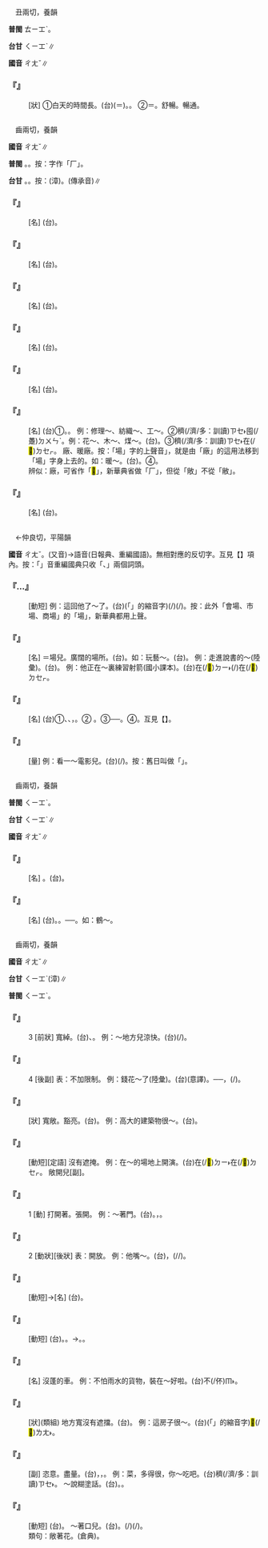 
=={{ruby|昶|ㄔㄤˇ}}==

　丑兩切，養韻

'''普閩''' <rt>ㄊㄧㆲˋ</rt>。

'''台甘''' <rt>ㄑㄧㆲˋ</rt>∥

'''國音''' <rt>ㄔㄤˇ</rt>∥

    

==='''『{{ruby|昶|ㄔㄤˇ}}』'''===
: [狀] ①白天的時間長。(台){{ruby|日|ㆢㄧㆵ ͘}}{{ruby|/|ㄌㄧㆵ ͘}}{{ruby|時|ㄒㄧ˪}}{{ruby|丌|ㆤ}}{{ruby|時|ㄒㄧˊ}}{{ruby|間|ㄍㄢ}}(＝{{ruby|日|ㆢㄧㆵ ͘}}{{ruby|/|ㄌㄧㆵ ͘}}{{ruby|間|ㄍㄢ}}){{ruby|較|ㄎㄚㆷ}}{{ruby|長|ㄉㆭˊ}}。{{ruby|日|ㆢㄧㆵ ͘}}{{ruby|/|ㄌㄧㆵ ͘}}{{ruby|頭|ㄊㄠˊ}}{{ruby|長|ㄉㆭˊ}}。 ②＝{{ruby|暢|ㄔㄤˋ}}。舒暢。暢通。
    

=={{ruby|廠|ㄔㄤˇ}}==

　齒兩切，養韻

'''國音''' <rt>ㄔㄤˇ</rt>∥

'''普閩''' {{ruby|(文)|ㄑㄧㆲˋ}}。{{ruby|(白)|ㄑㄧㆫˋ}}。按：字作「厂」。

'''台甘''' {{ruby|(文)|ㄑㄧㆲˋ}}。{{ruby|(語)|ㄑㄧㆫˋ}}。按：{{ruby|(文)|ㄑㄧㄤˋ}}(漳)。{{ruby|(語)|ㄑㄧㆧˋ}}(傳承音)∥

    

==='''『{{ruby|茶|ㄔㄚˊ}}{{ruby|廠|ㄔㄤˇ}}』'''===
: [名] (台){{ruby|茶|ㄉㆤˊ}}{{ruby|棧|ㄗㄢ˪}}。
    

==='''『{{ruby|粥|ㄓㄡ}}{{ruby|廠|ㄔㄤˇ}}』'''===
: [名] (台){{ruby|施|ㄒㄧ}}{{ruby|捨|ㄒㄧㄚˋ}}{{ruby|糜|ㄇㄨㄞˊ}}{{ruby|粥|ㄐㄧㆦㆶ}}{{ruby|付|ㄏㆦ˫}}{{ruby|貧|ㄅㄧㄣˊ}}{{ruby|民|ㆠㄧㄣˊ}}{{ruby|丌|ㆤ}}{{ruby|配|ㄆㄨㆤ˪}}{{ruby|給|ㄍㄧㆴ}}{{ruby|所|ㄙㆦˋ}}。
    

==='''『{{ruby|暖|ㄋㄨㄢˇ}}{{ruby|廠|ㄔㄤˇ}}』'''===
: [名] (台){{ruby|貧|ㄅㄧㄣˊ}}{{ruby|民|ㆠㄧㄣˊ}}{{ruby|收|ㄒㄧㄨ}}{{ruby|容|ㄧㆲˊ}}{{ruby|所|ㄙㆦˋ}}。
    

==='''『{{ruby|木|ㄇㄨˋ}}{{ruby|廠|ㄔㄤˇ}}』'''===
: [名] (台){{ruby|木|ㆠㆦㆶ ͘}}{{ruby|材|ㄗㄞˊ}}{{ruby|行|ㄏㄤˊ}}。
    

==='''『{{ruby|煤|ㄇㄟˊ}}{{ruby|廠|ㄔㄤˇ}}』'''===
: [名] (台){{ruby|炭|ㄊㄨㆩ˪}}{{ruby|行|ㄏㄤˊ}}。
    

==='''『{{ruby|廠|ㄔㄤˇ}}』'''===
: [名] (台)①{{ruby|製|ㄗㆤ˪}}{{ruby|造|ㄗㄜ˫}}{{ruby|或|ㄧㄚㆷ ͘}}{{ruby|是|ㄒㄧ˫}}{{ruby|修|ㄒㄧㄨ}}{{ruby|理|ㄌㄧˋ}}{{ruby|機|ㄍㄨㄧ}}{{ruby|/|ㄍㄧ}}{{ruby|器|ㄎㄧ˪}}{{ruby|丌|ㆤ}}{{ruby|所|ㄙㆦˋ}}{{ruby|在|ㄗㄞ˫}}。{{ruby|工|ㄍㄤ}}{{ruby|場|ㄉㄧㆧˊ}}{{ruby|/|ㄉㄧㆫˊ}}。 例：修理～、紡織～、工～。②{{ruby|有|ㄨ˫}}{{ruby|真|ㄐㄧㄣ}}穧(/濟/多：訓讀)<rt>ㄗㆤ˫</rt>{{ruby|/|ㄗㄨㆤ˫}}{{ruby|空|ㄎㄤ}}{{ruby|位|ㄨㄧ˫}}{{ruby|通|ㄊㄤ}}囤(/躉)<rt>ㄉㄨㄣˋ</rt>{{ruby|貨|ㄏㆤ˪}}{{ruby|/|ㄏㄨㆤ˪}}{{ruby|丌|ㆤ}}{{ruby|店|ㄉㄧㆰ˪}}{{ruby|頭|ㄊㄠˊ}}。例：花～、木～、煤～。(台){{ruby|棧|ㄗㄢ˪}}{{ruby|間|ㄍㄧㄥ}}。③{{ruby|臨|ㄌㄧㆰˊ}}{{ruby|時|ㄒㄧˊ}}{{ruby|真|ㄐㄧㄣ}}穧(/濟/多：訓讀)<rt>ㄗㆤ˫</rt>{{ruby|/|ㄗㄨㆤ˫}}{{ruby|人|ㄌㄤˊ}}在(/<mark>&#xf9549;</mark>)<rt>ㄉㆤㆷ</rt>{{ruby|出|ㄘㄨㆵ}}{{ruby|入|ㆢㄧㆴ ͘}}{{ruby|/|ㄌㄧㆴ ͘}}{{ruby|丌|ㆤ}}{{ruby|所|ㄙㆦˋ}}{{ruby|在|ㄗㄞ˫}}。 廠、暖廠。按：「場」字的上聲音{{ruby|「|ㄔㄤˇ}}」，就是由「廠」的這用法移到「場」字身上去的。如：暖～。(台){{ruby|清|ㄑㄧㄥ}}{{ruby|代|ㄉㄞ˫}}{{ruby|丌|ㆤ}}{{ruby|貧|ㄅㄧㄣˊ}}{{ruby|民|ㆠㄧㄣˊ}}{{ruby|收|ㄒㄧㄨ}}{{ruby|容|ㄧㆲˊ}}{{ruby|所|ㄙㆦˋ}}。④{{ruby|像|ㄑㄧㆫ˫}}{{ruby|/|ㄑㄧㆧ˫}}{{ruby|搭|ㄉㄚㆷ}}{{ruby|棚|ㄅㆥˊ}}{{ruby|丌|ㆤ}}{{ruby|草|ㄘㄠˋ}}{{ruby|寮|ㄌㄧㄠˊ}}{{ruby|仔|ㄚ}}。
:辨似：廠，可省作「<mark>&#xfa0bc;</mark>」，新華典省做「厂」，但從「敞」不從「敝」。
:
    

==='''『{{ruby|草|ㄘㄠˇ}}{{ruby|廠|ㄔㄤˇ}}』'''===
: [名] (台){{ruby|草|ㄘㄠˋ}}{{ruby|寮|ㄌㄧㄠˊ}}{{ruby|仔|ㄚ}}。
    

=={{ruby|場|ㄔㄤˇ}}==

　←仲良切，平陽韻{{ruby|＝|ㄔㄤˊ}}

'''國音''' <rt>ㄔㄤˇ</rt>。(又音){{ruby|場|ㄔㄤˊ}}→語音(日報典、重編國語)。無相對應的反切字。互見【{{ruby|場|ㄔㄤˊ}}】項內。按：「{{ruby|場|ㄔㄤˇ}}」音重編國典只收「{{ruby|場|ㄔㄤˇ}}{{ruby|子|·ㄗˇ}}、{{ruby|場|ㄔㄤˇ}}{{ruby|租|ㄗㄨ}}」兩個詞頭。

    

==='''『{{ruby|落|ㄌㄚˋ}}…{{ruby|場|ㄔㄤˇ}}』'''===
: [動短] 例：這回他{{ruby|～|ㄌㄚˋ}}了～了。(台){{ruby|<mark>&#xffb50;</mark>|ㄐㄧㆵ}}(「{{ruby|此|ㄐㄧˋ}}{{ruby|一|ㄐㄧㆵ ͘}}」的縮音字)(/{{ruby|此|ㄐㄧㆵ}}){{ruby|擺|ㄅㄞˋ}}{{ruby|伊|ㄧ}}{{ruby|無|ㆠㄜˊ}}{{ruby|來|ㄌㄞˊ}}{{ruby|參|ㄘㆰ}}{{ruby|加|ㄍㄚ}}{{ruby|做|ㄗㄨㆤ˪}}{{ruby|/|ㄗㄜ˪}}{{ruby|式|ㄒㄧㆤㆶ}}(/{{ruby|典|ㄉㄧㄢˋ}}{{ruby|禮|ㄌㆤˋ}})。按：此外「會場、市場、商場」的「場」，新華典都用上聲。
    

==='''『{{ruby|場|ㄔㄤˇ}}{{ruby|子|·ㄗˇ}}』'''===
: [名] ＝場兒。廣闊的場所。(台){{ruby|開|ㄎㄨㄧ}}{{ruby|闊|ㄎㄨㄚㆷ}}{{ruby|丌|ㆤ}}{{ruby|所|ㄙㆦˋ}}{{ruby|在|ㄗㄞ˫}}。如：玩藝～。(台){{ruby|變|ㄅㄧㄢ˪}}{{ruby|把|ㄅㄚˋ}}{{ruby|戲|ㄏㄧ˪}}{{ruby|扑|ㄆㄚㆷ}}{{ruby|拳|ㄍㄨㄣˊ}}{{ruby|賣|ㆠㄨㆤ˫}}{{ruby|/|ㆠㆤ˫}}{{ruby|膏|ㄍㄜ}}{{ruby|/|ㄍㆦ}}{{ruby|藥|ㄧㄜㆷ ͘}}{{ruby|丌|ㆤ}}{{ruby|場|ㄉㄧㆫˊ}}{{ruby|/|ㄉㄧㆧˊ}}{{ruby|所|ㄙㆦˋ}}。 例：走進說書的～(陸彙)。(台){{ruby|行|ㄍㄧㆩˊ}}{{ruby|踏|ㄉㄚㆷ ͘}}{{ruby|入|ㆢㄧㆴ ͘}}{{ruby|/|ㄌㄧㆴ ͘}}{{ruby|去|ㄎㄧ˪}}{{ruby|講|ㄍㄤˋ}}{{ruby|古|ㄍㆦˋ}}{{ruby|場|ㄉㄧㆫˊ}}{{ruby|/|ㄉㄧㆧˊ}}。 例：他正在～裏練習射箭(國小課本)。(台){{ruby|伊|ㄧ}}在(/<mark>&#xf9853;</mark>)<rt>ㄉㄧ˫</rt>{{ruby|大|ㄉㄨㄚ˫}}{{ruby|埕|ㄉㄧㆩˊ}}(/{{ruby|曠|ㄎㄤ˪}}{{ruby|地|ㄉㄨㆤ˫}}{{ruby|/|ㄉㆤ˫}}{{ruby|仔|ㄚ}})在(/<mark>&#xf9549;</mark>)<rt>ㄉㆤㆷ</rt>{{ruby|學|ㄜㆷ ͘}}{{ruby|射|ㄒㄧㄚ˫}}{{ruby|箭|ㄐㆪ˪}}。
    

==='''『{{ruby|場|ㄔㄤˇ}}{{ruby|面|ㄇㄧㄢˋ}}』'''===
: [名] (台)①{{ruby|戲|ㄏㄧ˪}}{{ruby|劇|ㄍㄧㆦㆶ ͘}}、{{ruby|電|ㄉㄧㄢ˫}}{{ruby|影|ㄧㆩˋ}}{{ruby|中|ㄉㄧㆲ}}{{ruby|以|ㄧˋ}}{{ruby|登|ㄉㄧㄥ}}{{ruby|場|ㄉㄧㆧˊ}}{{ruby|/|ㄉㄧㆫˊ}}{{ruby|人|ㆢㄧㄣˊ}}{{ruby|/|ㄌㄧㄣˊ}}{{ruby|物|ㆠㄨㆵ ͘}}{{ruby|為|ㄨㄧˊ}}{{ruby|中|ㄉㄧㆲ}}{{ruby|心|ㄒㄧㆬ}}{{ruby|唱|ㄑㄧㆫ˪}}{{ruby|/|ㄑㄧㆧ˪}}、{{ruby|做|ㄗㄨㆤ˪}}{{ruby|/|ㄗㄜ˪}}，{{ruby|表|ㄅㄧㄠˋ}}{{ruby|演|ㄧㄢˋ}}{{ruby|所|ㄙㆦˋ}}{{ruby|構|ㄍㆦ˪}}{{ruby|成|ㄒㄧㄥˊ}}{{ruby|丌|ㆤ}}{{ruby|情|ㄐㄧㄥˊ}}{{ruby|景|ㄍㄧㄥˋ}}。②{{ruby|小|ㄒㄧㄠˋ}}{{ruby|說|ㄙㄨㄚㆵ}}{{ruby|等|ㄉㄧㄥˋ}}{{ruby|文|ㆠㄨㄣˊ}}{{ruby|學|ㄏㄚㆶ ͘}}{{ruby|作|ㄗㆦㆶ}}{{ruby|品|ㄆㄧㄣˋ}}{{ruby|中|ㄉㄧㆲ}}{{ruby|以|ㄧˋ}}{{ruby|人|ㆢㄧㄣˊ}}{{ruby|/|ㄌㄧㄣˊ}}{{ruby|物|ㆠㄨㆵ ͘}}{{ruby|為|ㄨㄧˊ}} {{ruby|中|ㄉㄧㆲ}}{{ruby|心|ㄒㄧㆬ}}{{ruby|所|ㄙㆦˋ}}{{ruby|構|ㄍㆦ˪}}{{ruby|成|ㄒㄧㄥˊ}}{{ruby|丌|ㆤ}}{{ruby|活|ㄏㄨㄚㆵ ͘}}{{ruby|動|ㄉㆲ˫}}{{ruby|情|ㄐㄧㄥˊ}}{{ruby|形|ㄏㄧㄥˊ}}。③{{ruby|人|ㄌㄤˊ}}{{ruby|丌|ㆤ}}{{ruby|生|ㄒㄧㄥ}}{{ruby|活|ㄏㄨㄚㆵ ͘}}{{ruby|對|ㄉㄨㄧ˪}}{{ruby|外|ㆣㄨㄚ˫}}──{{ruby|外|ㆣㄨㄚ˫}}{{ruby|觀|ㄍㄨㄢ}}{{ruby|丌|ㆤ}}{{ruby|表|ㄅㄧㄠˋ}}{{ruby|現|ㄏㄧㄢ˫}}。④{{ruby|演|ㄧㄢˋ}}{{ruby|劇|ㄍㄧㆦㆶ ͘}}{{ruby|舞|ㆠㄨˋ}}{{ruby|台|ㄉㄞˊ}}{{ruby|上|ㄒㄧㆲ˫}}{{ruby|丌|ㆤ}}{{ruby|樂|ㆣㄚㆶ ͘}}{{ruby|部|ㄅㆦ˫}}。互見【{{ruby|場|ㄔㄤˊ}}{{ruby|面|ㄇㄧㄢˋ}}】。
    

==='''『{{ruby|場|ㄔㄤˇ}}』'''===
: [量] 例：看一～電影兒。(台){{ruby|看|ㄎㄨㆩ˪}}{{ruby|一|ㄐㄧㆵ ͘}}{{ruby|出|ㄘㄨㆵ}}(/{{ruby|場|ㄉㄧㆧˊ}}{{ruby|/|ㄉㄧㆫˊ}}){{ruby|電|ㄉㄧㄢ˫}}{{ruby|影|ㄧㆩˋ}}。按：舊日叫做「{{ruby|活|ㄨㄚㆷ ͘}}{{ruby|動|ㄉㄤ˫}}」。
    

=={{ruby|氅|ㄔㄤˇ}}==

　齒兩切，養韻

'''普閩''' <rt>ㄑㄧㆲˋ</rt>。

'''台甘''' <rt>ㄑㄧㆲˋ</rt>∥

'''國音''' <rt>ㄔㄤˇ</rt>∥

    

==='''『{{ruby|大|ㄉㄚˋ}}{{ruby|氅|ㄔㄤˇ}}』'''===
: [名] {{ruby|大|ㄉㄚˋ}}{{ruby|衣|ㄧ}}。(台){{ruby|外|ㆣㄨㄚ˫}}{{ruby|套|ㄊㄜ˪}}。
    

==='''『{{ruby|氅|ㄔㄤˇ}}』'''===
: [名] (台){{ruby|利|ㄌㄧ˫}}{{ruby|用|ㄧㆲ˫}}{{ruby|鳥|ㄐㄧㄠˋ}}{{ruby|毛|ㄇㆭˊ}}{{ruby|做|ㄗㄨㆤ˪}}{{ruby|/|ㄗㄜ˪}}{{ruby|成|ㄒㄧㄥˊ}}{{ruby|丌|ㆤ}}{{ruby|衫|ㄙㆩ}}。{{ruby|用|ㄧㄥ˫}}{{ruby|/|ㄧㆲ˫}}{{ruby|鳥|ㄐㄧㄠˋ}}{{ruby|毛|ㄇㆭˊ}}{{ruby|做|ㄗㄨㆤ˪}}{{ruby|/|ㄗㄜ˪}}{{ruby|裏|ㄌㄧˋ}}{{ruby|丌|ㆤ}}{{ruby|裘|ㄏㄧㄨˊ}}。──{{ruby|鳥|ㄐㄧㄠˋ}}{{ruby|毛|ㄇㆭˊ}}{{ruby|衫|ㄙㆩ}}。如：鶴～。
    

=={{ruby|敞|ㄔㄤˇ}}==

　齒兩切，養韻

'''國音''' <rt>ㄔㄤˇ</rt>∥

'''台甘''' <rt>ㄑㄧㆲˋ</rt>{{ruby|。|ㄑㄧㄤˋ}}(漳)∥

'''普閩''' <rt>ㄑㄧㆲˋ</rt>。

    

==='''『{{ruby|敞|ㄔㄤˇ}}』'''===
:3  [前狀] 寬綽。(台){{ruby|開|ㄎㄨㄧ}}{{ruby|闊|ㄎㄨㄚㆷ}}、{{ruby|<mark>&#xf90f0;</mark>|ㄌㆲ˪}}{{ruby|<mark>&#xf90f1;</mark>|ㄎㆲ˪}}。 例：～地方兒涼快。(台){{ruby|開|ㄎㄨㄧ}}{{ruby|闊|ㄎㄨㄚㆷ}}{{ruby|丌|ㆤ}}{{ruby|所|ㄙㆦˋ}}{{ruby|在|ㄗㄞ˫}}{{ruby|較|ㄎㄚㆷ}}{{ruby|清|ㄑㄧㄥ}}{{ruby|涼|ㄌㄧㄤˊ}}(/{{ruby|秋|ㄑㄧㄜ}}{{ruby|凊|ㄑㄧㄣ˪}})。
    

==='''『{{ruby|敞|ㄔㄤˇ}}』'''===
:4  [後副] 表：不加限制。 例：錢花～了(陸彙)。(台){{ruby|錢|ㄐㆪˊ}}{{ruby|用|ㄧㄥ˫}}{{ruby|/|ㄧㆲ˫}}{{ruby|無|ㆠㄜˊ}}{{ruby|算|ㄙㆭ˪}}(意譯)。──{{ruby|一|ㄧㆵ}}{{ruby|直|ㄉㄧㆵ ͘}}{{ruby|用|ㄧㄥ˫}}{{ruby|/|ㄧㆲ˫}}，{{ruby|糝|ㄙㆰˋ}}{{ruby|用|ㄧㄥ˫}}{{ruby|/|ㄧㄥ˫}}(/{{ruby|毀|ㄏㄨㄧˋ}})。
    

==='''『{{ruby|敞|ㄔㄤˇ}}{{ruby|亮|·ㄌㄧㄤˋ}}』'''===
: [狀] 寬敞。豁亮。(台){{ruby|通|ㄊㄤ}}{{ruby|光|ㄍㆭ}}。 例：高大的建築物很～。(台){{ruby|大|ㄉㄨㄚ˫}}{{ruby|間|ㄍㄧㄥ}}{{ruby|厝|ㄘㄨ˪}}{{ruby|較|ㄎㄚㆷ}}{{ruby|通|ㄊㄤ}}{{ruby|光|ㄍㆭ}}。
    

==='''『{{ruby|敞|ㄔㄤˇ}}{{ruby|開|ㄎㄞ}}』'''===
: [動短][定語] 沒有遮掩。 例：在～的場地上開演。(台){{ruby|踮|ㄉㄧㆰ˪}}在(/<mark>&#xf9853;</mark>)<rt>ㄉㄧ˫</rt>{{ruby|開|ㄎㄨㄧ}}{{ruby|闊|ㄎㄨㄚㆷ}}{{ruby|丌|ㆤ}}{{ruby|空|ㄎㄤ˪}}{{ruby|地|ㄉㄨㆤ˫}}{{ruby|/|ㄉㆤ˫}}{{ruby|仔|ㄚ}}在(/<mark>&#xf9549;</mark>)<rt>ㄉㆤㆷ</rt>{{ruby|搬|ㄅㄨㆩ}}{{ruby|戲|ㄏㄧ˪}}。 敞開兒[副]。
    

==='''『{{ruby|敞|ㄔㄤˇ}}』'''===
:1  [動] 打開著。張開。 例：～著門。(台){{ruby|門|ㄇㆭˊ}}{{ruby|放|ㄅㄤ˪}}{{ruby|開|ㄎㄨㄧ}}{{ruby|開|ㄎㄨㄧ}}。{{ruby|門|ㄇㆭˊ}}{{ruby|開|ㄎㄨㄧ}}{{ruby|開|ㄎㄨㄧ}}，{{ruby|無|ㆠㄜˊ}}{{ruby|關|ㄍㄨㆪ}}{{ruby|/|ㄍㄨㆮ}}{{ruby|咧|ㄌㆤ˪}}。
    

==='''『{{ruby|敞|ㄔㄤˇ}}』'''===
:2  [動狀][後狀] 表：開放。 例：他嘴～。(台){{ruby|伊|ㄧ}}{{ruby|<mark>&#xf8fbe;</mark>|ㄏㄧㆵ}}{{ruby|枝|ㄍㄧ}}{{ruby|嘴|ㄘㄨㄧ˪}}，{{ruby|開|ㄎㄨㄧ}}{{ruby|<mark>&#xffbd4;</mark>|ㄏㄧㄚ}}{{ruby|<mark>&#xffbd4;</mark>|ㄏㄧㄚ}}(/{{ruby|亂|ㄌㄨㄢ˫}}{{ruby|亂|ㄌㄨㄢ˫}}{{ruby|講|ㄍㆲˋ}}/{{ruby|胡|ㄏㆦˊ}}{{ruby|拉|ㄌㄚ˪}}{{ruby|圾|ㄙㄚㆴ}})。
    

==='''『{{ruby|敞|ㄔㄤˇ}}{{ruby|笑|ㄒㄧㄠˋ}}{{ruby|兒|ㄦ}}』'''===
: [動短]→[名] (台){{ruby|大|ㄉㄨㄚ˫}}{{ruby|笑|ㄑㄧㄜ˪}}。
    

==='''『{{ruby|敞|ㄔㄤˇ}}{{ruby|著|·ㄓㄜ}}{{ruby|懷|ㄏㄨㄞˊ}}』'''===
: [動短] (台){{ruby|胸|ㄏㄧㄥ}}{{ruby|前|ㄐㄧㄥˊ}}{{ruby|無|ㆠㄜˊ}}{{ruby|紐|ㄌㄧㄨˋ}}{{ruby|紐|ㄌㄧㄨˋ}}{{ruby|仔|ㄚ}}。{{ruby|獻|ㄏㄧㄢ˪}}{{ruby|開|ㄎㄨㄧ}}{{ruby|胸|ㄏㄧㄥ}}{{ruby|前|ㄐㄧㄥˊ}}。→{{ruby|現|ㄏㄧㄢ˫}}{{ruby|胸|ㄏㄧㄥ}}。{{ruby|獻|ㄏㄧㄢ˪}}{{ruby|胸|ㄏㄧㄥ}}。
    

==='''『{{ruby|敞|ㄔㄤˇ}}{{ruby|車|ㄔㄜ}}』'''===
: [名] 沒蓬{{ruby|子|·ㄗˇ}}的車。 例：不怕雨水的貨物，裝在～好啦。(台)不(/伓)<rt>ㆬ˫</rt>{{ruby|驚|ㄍㄧㆩ}}{{ruby|沃|ㄚㆶ}}{{ruby|<mark>&#xffc68;</mark>|ㄉㆰˊ}}{{ruby|丌|ㆤ}}{{ruby|貨|ㄏㄨㆤ˪}}{{ruby|/|ㄏㆤ˪}}{{ruby|物|ㆠㄨㆵ ͘}}{{ruby|會|ㄨㆤ˫}}{{ruby|/|ㆤ˫}}{{ruby|用|ㄧㄥ˫}}{{ruby|/|ㄧㆲ˫}}{{ruby|得|ㄉㄧㆵ}}{{ruby|裝|ㄗㆭ}}{{ruby|落|ㄌㄜㆷ ͘}}{{ruby|去|·ㄎㄧ˪}}{{ruby|無|ㆠㄜˊ}}{{ruby|蓋|ㄎㆰ˪}}{{ruby|蓬|ㄆㄤˊ}}{{ruby|丌|ㆤ}}{{ruby|車|ㄑㄧㄚ}}。
    

==='''『{{ruby|寬|ㄎㄨㄢ}}{{ruby|敞|ㄔㄤˇ}}』'''===
: [狀](類組) 地方寬{{ruby|綽|ㄔㄨㄛˋ}}沒有遮擋。(台){{ruby|所|ㄙㆦˋ}}{{ruby|在|ㄗㄞ˫}}{{ruby|開|ㄎㄨㄧ}}{{ruby|闊|ㄎㄨㄚㆷ}}{{ruby|無|ㆠㄜˊ}}{{ruby|遮|ㄌㄧㄚ}}{{ruby|截|ㄗㄚㆷ ͘}}。 例：這房子很～。(台){{ruby|<mark>&#xffb50;</mark>|ㄐㄧㆵ}}(「{{ruby|此|ㄐㄧˋ}}{{ruby|一|ㄐㄧㆵ ͘}}」的縮音字){{ruby|間|ㄍㄧㄥ}}{{ruby|厝|ㄘㄨ˪}}{{ruby|真|ㄐㄧㄣ}}{{ruby|開|ㄎㄨㄧ}}{{ruby|闊|ㄎㄨㄚㆷ}}{{ruby|挑|ㄊㄧㄠ}}<mark>&#xf9861;</mark>(/<mark>&#xf90f0;</mark>)<rt>ㄌㄤ˫</rt>。
    

==='''『{{ruby|敞|ㄔㄤˇ}}{{ruby|開|ㄎㄞ}}{{ruby|兒|ㄦ}}』'''===
: [副] 恣意。盡量。(台){{ruby|盡|ㄐㄧㄣ˫}}{{ruby|量|ㄌㄧㆲ˫}}{{ruby|免|ㆠㄧㄢˋ}}{{ruby|細|ㄙㄨㆤ˪}}{{ruby|/|ㄙㆤ˪}}{{ruby|膩|ㄌㄧ˫}}{{ruby|/|ㆢㄧ˫}}，{{ruby|愛|ㄞ˪}}{{ruby|按|ㄢ˪}}{{ruby|怎|ㄗㄨㆩˋ}}{{ruby|著|ㄉㄧㄜㆷ ͘}}{{ruby|按|ㄢ˪}}{{ruby|怎|ㄗㄨㆩˋ}}，{{ruby|汝|ㄌㄧˋ}}{{ruby|做|ㄗㄨㆤ˪}}{{ruby|/|ㄗㄜ˪}}{{ruby|汝|ㄌㄧˋ}}{{ruby|做|ㄗㄨㆤ˪}}{{ruby|/|ㄗㄜ˪}}。 例：菜，多得很，你～吃吧。(台){{ruby|菜|ㄘㄞ˪}}{{ruby|真|ㄐㄧㄣ}}穧(/濟/多：訓讀)<rt>ㄗㆤ˫</rt>{{ruby|/|ㄗㄨㆤ˫}}{{ruby|咧|ㄌㆤ˪}}{{ruby|/|ㄉㆤㆷ ͘}}{{ruby|汝|ㄌㄧˋ}}{{ruby|做|ㄗㄨㆤ˪}}{{ruby|/|ㄗㄜ˪}}{{ruby|汝|ㄌㄧˋ}}{{ruby|食|ㄐㄧㄚㆷ ͘}}。 ～說糊塗話。(台){{ruby|戇|ㆣㆲ˫}}{{ruby|話|ㄨㆤ˫}}{{ruby|據|ㄍㄧ˪}}{{ruby|/|ㄍㄨ˪}}{{ruby|在|ㄗㄞ˫}}{{ruby|汝|ㄌㄧˋ}}{{ruby|侂|ㄉㆥ˪}}{{ruby|/|ㄉㆪ˪}}。{{ruby|<mark>&#xffa49;</mark>|ㆠㆤㆷ}}{{ruby|/|ㆠㄨㆤㆷ}}{{ruby|練|ㄌㄧㄢ˫}}{{ruby|戇|ㆣㆲ˫}}{{ruby|話|ㄨㆤ˫}}{{ruby|做|ㄗㄨㆤ˪}}{{ruby|/|ㄗㄜ˪}}{{ruby|汝|ㄌㄧˋ}}{{ruby|練|ㄌㄧㄢ˫}}。
    

==='''『{{ruby|敞|ㄔㄤˇ}}{{ruby|口|ㄎㄡˇ}}{{ruby|兒|ㄦ}}』'''===
: [動短] (台){{ruby|袋|ㄉㆤ˫}}{{ruby|仔|ㄚ}}{{ruby|囊|ㄌㆲˊ}}{{ruby|無|ㆠㄜˊ}}{{ruby|封|ㄏㆲ}}{{ruby|嘴|ㄘㄨㄧ˪}}。 ～著口兒。(台){{ruby|嘴|ㄘㄨㄧ˪}}{{ruby|仔|ㄚ}}{{ruby|開|ㄎㄨㄧ}}{{ruby|開|ㄎㄨㄧ}}。{{ruby|是|ㄒㄧ˫}}{{ruby|講|ㄍㆲˋ}}{{ruby|→|ㄍㆲ}}{{ruby|載|ㄉㄞ˫}}(/{{ruby|戴|ㄉㄞ˪}}){{ruby|事|ㄐㄧ˪}}(/{{ruby|事|ㄉㄞ˫}}{{ruby|情|ㄐㄧ˪}}){{ruby|猶|ㄧㄠˋ}}{{ruby|未|ㆠㆤ˫}}{{ruby|/|ㆠㄨㆤ˫}}{{ruby|解|ㄍㄞˋ}}{{ruby|決|ㄍㄨㄚㆵ}}。
:類句：敞著花。(倉典)。
:
    
